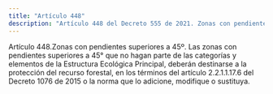 ```yaml
---
title: "Artículo 448"
description: "Artículo 448 del Decreto 555 de 2021. Zonas con pendientes superiores a 45º."
---
```


Artículo 448.Zonas con pendientes superiores a 45º. Las zonas con pendientes superiores a 45° que no hagan parte de las categorías y elementos de la Estructura Ecológica Principal, deberán destinarse a la protección del recurso forestal, en los términos del artículo 2.2.1.1.17.6 del Decreto 1076 de 2015 o la norma que lo adicione, modifique o sustituya.
